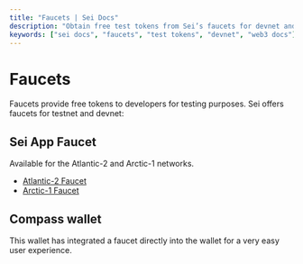 ```yaml
---
title: "Faucets | Sei Docs"
description: "Obtain free test tokens from Sei’s faucets for devnet and testnet, enabling smooth development and testing."
keywords: ["sei docs", "faucets", "test tokens", "devnet", "web3 docs"]
---
```


# Faucets

Faucets provide free tokens to developers for testing purposes. Sei offers faucets for testnet and devnet:

## Sei App Faucet

Available for the Atlantic-2 and Arctic-1 networks.

- [Atlantic-2 Faucet](https://atlantic-2.app.sei.io/faucet)
- [Arctic-1 Faucet](https://arctic-1.app.sei.io/faucet)

## Compass wallet

This wallet has integrated a faucet directly into the wallet for a very easy user experience.
